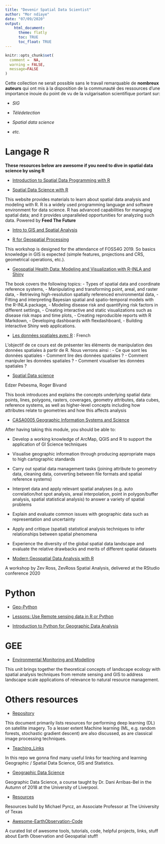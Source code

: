 ```yaml
---
title: "Devenir Spatial Data Scientist"
author: "Mor ndiaye"
date: "07/09/2020"
output: 
    html_document:
      theme: flatly
      toc: TRUE
      toc_float: TRUE
---
```


```r
knitr::opts_chunk$set(
  comment =  NA,
  warning = FALSE,
  message=FALSE
)
```

Cette collection ne serait possible sans le travail  remarquable de **nombreux auteurs** qui ont mis à la disposition de la communauté  des ressources d'une importance inouie du point de vu de la vulgarisation scientifique portant sur:

- *SIG*

- *Télédetection*

- *Spatial data science*

- *etc.*

# Langage R 
**These resources below are awesome if you need to dive in spatial data science by using R**

- [Introduction to Spatial Data Programming with R](http://132.72.155.230:3838/r/index.html)

- [Spatial Data Science with R](https://rspatial.org/raster/index.html#)

This website provides materials to learn about spatial data analysis and modeling with R. R is a widely used programming language and software environment for data science. R has advanced capabilities for managing spatial data; and it provides unparalleled opportunities for analyzing such data.
Powered by **Feed The Future**

- [Intro to GIS and Spatial Analysis](https://mgimond.github.io/Spatial/index.html)

- [R for Geospatial Processing](https://bakaniko.github.io/FOSS4G2019_Geoprocessing_with_R_workshop/)

This workshop is designed for the attendance of FOSS4G 2019. So basics knowledge in GIS is expected (simple features, projections and CRS, geometrical operations, etc.).

- [Geospatial Health Data: Modeling and Visualization with R-INLA and Shiny](https://www.paulamoraga.com/book-geospatial/)

The book covers the following topics:
- Types of spatial data and coordinate reference systems,
- Manipulating and transforming point, areal, and raster data,
- Retrieving high-resolution spatially referenced environmental data,
- Fitting and interpreting Bayesian spatial and spatio-temporal models with the R-INLA package,
- Modeling disease risk and quantifying risk factors in different settings,
- Creating interactive and static visualizations such as disease risk maps and time plots,
- Creating reproducible reports with R Markdown,
- Developing dashboards with flexdashboard,
- Building interactive Shiny web applications.

- [Les données spatiales avec R](https://maeltheuliere.github.io/rspatial/) : French

L’objectif de ce cours est de présenter les éléments de manipulation des données spatiales à partir de R. 
Nous verrons ainsi :
- Ce que sont les données spatiales
- Comment lire des données spatiales ?
- Comment manipuler les données spatiales ?
- Comment visualiser les données spatiales ?

- [Spatial Data science](https://keen-swartz-3146c4.netlify.app)

Edzer Pebesma, Roger Bivand

This book introduces and explains the concepts underlying spatial data: points, lines, polygons, rasters, coverages, geometry attributes, data cubes, reference systems, as well as higher-level concepts including how attributes relate to geometries and how this affects analysis

- [CASA0005 Geographic Information Systems and Science](https://andrewmaclachlan.github.io/CASA0005repo/index.html)

After having taking this module, you should be able to:

- Develop a working knowledge of ArcMap, QGIS and R to support the application of GI Science techniques

- Visualise geographic information through producing appropriate maps to high cartographic standards

- Carry out spatial data management tasks (joining attribute to geometry data, cleaning data, converting between file formats and spatial reference systems)

- Interpret data and apply relevant spatial analyses (e.g. auto correlation/hot spot analysis, areal interpolation, point in polygon/buffer analysis, spatial statistical analysis) to answer a variety of spatial problems

- Explain and evaluate common issues with geographic data such as representation and uncertainty

- Apply and critique (spatial) statistical analysis techniques to infer relationships between spatial phenomena

- Experience the diversity of the global spatial data landscape and evaluate the relative drawbacks and merits of different spatial datasets

- [Modern Geospatial Data Analysis with R](http://files.zevross.com/workshops/spatial/slides/html/0-deck-list.html)

A workshop by Zev Ross, ZevRoss Spatial Analysis, delivered at the RStudio conference 2020

# Python

- [Geo-Python](https://automating-gis-processes.github.io/site/lessons/L2/overview.html)

- [Lessons: Use Remote sensing data in R or Python](https://www.earthdatascience.org/tags/remote-sensing/)

- [Introduction to Python for Geographic Data Analysis](https://pythongis.org)

# GEE
- [Environmental Monitoring and Modelling](https://www.geospatialecology.com/env306/)

This unit brings together the theoretical concepts of landscape ecology with spatial analysis techniques from remote sensing and GIS to address landscape scale applications of relevance to natural resource management.

# Others resources

- [Repository](https://github.com/robmarkcole/satellite-image-deep-learning)

This document primarily lists resources for performing deep learning (DL) on satellite imagery. To a lesser extent Machine learning (ML, e.g. random forests, stochastic gradient descent) are also discussed, as are classical image processing techniques.


- [Teaching_Links](https://github.com/GDSL-UL/Teaching_Links)

In this repo we gonna find many useful links  for teaching and learning Geographic / Spatial Data Science, GIS and Statistics.

- [Geographic Data Science](http://darribas.org/gds18/)

Geographic Data Science, a course taught by Dr. Dani Arribas-Bel in the Autumn of 2018 at the University of Liverpool.

- [Resources](https://github.com/GeostatsGuy/Resources/blob/master/README.md)

Resources build by Michael Pyrcz, an Associate Professor at The University of Texas

- [Awesome-EarthObservation-Code](https://github.com/acgeospatial/awesome-earthobservation-code/blob/master/README.md)

A curated list of awesome tools, tutorials, code, helpful projects, links, stuff about Earth Observation and Geospatial stuff!


